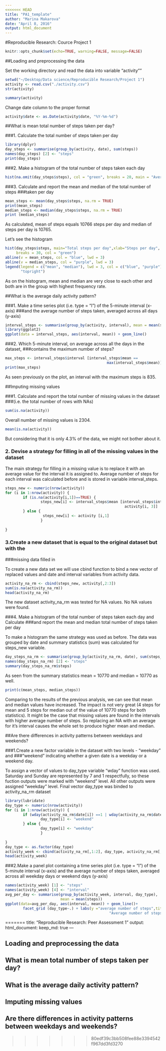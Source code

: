 ```yaml
---
<<<<<<< HEAD
title: "PA1_template"
author: "Marina Makarova"
date: "April 8, 2016"
output: html_document
---
```


#Reproducible Research: Cource Project 1

```r
knitr::opts_chunk$set(echo=TRUE, warning=FALSE, message=FALSE)
```

##Loading and preprocessing the data

Set the working directory and read the data into variable "activity""
```r
setwd("~/Desktop/Data science/Reproducible Research/Project 1")
activity <- read.csv("./activity.csv")
str(activity)
```

```r
summary(activity)
```

Change date column to the proper format
```r
activity$date <- as.Date(activity$date, "%Y-%m-%d")
```

##What is mean total number of steps taken per day?

###1. Calculate the total number of steps taken per day

```r
library(dplyr)
day_steps <- summarise(group_by(activity, date), sum(steps))
names(day_steps) [2] <- "steps"
print(day_steps)
```

###2. Make a histogram of the total number of steps taken each day

```r
hist(na.omit(day_steps$steps), col = "green", breaks = 20, main = "Average number of steps per day", xlab = "steps")
```

###3. Calculate and report the mean and median of the total number of steps 
###taken per day

```r
mean_steps <- mean(day_steps$steps, na.rm = TRUE)
print(mean_steps)
median_steps <- median(day_steps$steps, na.rm = TRUE)
print (median_steps) 
```

As calculated, mean of steps equals 10766 steps per day and median of steps per 
day is 10765.

Let's see the histogram

```r
hist(day_steps$steps, main="Total steps per day",xlab="Steps per day", 
     breaks = 30, col = "green")
abline(v = mean_steps, col = "blue", lwd = 3)
abline(v = median_steps, col = "purple", lwd = 3)
legend(legend = c("mean", "median"), lwd = 3, col = c("blue", "purple"), 
       "topright")
```
As on the histogram, mean and median are very close to each other and both are 
in the group with highest frequency rate. 

##What is the average daily activity pattern?

###1. Make a time series plot (i.e. type = "l") of the 5-minute interval (x-axis) 
###and the average number of steps taken, averaged across all days (y-axis)

```r
interval_steps <- summarise(group_by(activity, interval), mean = mean(steps, na.rm = TRUE))
library(ggplot2)
ggplot(data = interval_steps, aes(interval, mean)) + geom_line()
```

###2. Which 5-minute interval, on average across all the days in the dataset, 
###contains the maximum number of steps?

```r
max_steps <- interval_steps$interval [interval_steps$mean == 
                                              max(interval_steps$mean)]
print(max_steps)
```

As seen previously on the plot, an interval with the maximum steps is 835.

##Imputing missing values

###1. Calculate and report the total number of missing values in the dataset 
###(i.e. the total number of rows with NAs)
```r
sum(is.na(activity))
```
 
Overall number of missing values is 2304. 

```r
mean(is.na(activity))
```
But considering that it is only 4.3% of the data, we might not bother about it.  

### 2. Devise a strategy for filling in all of the missing values in the dataset

The main strategy for filling in a missing value is to replace it with an average 
value for the interval it is assigned to. Average number of steps for each 
interval was calculated before and is stored in variable interval_steps.

```r
steps_new <- numeric(nrow(activity))
for (i in 1:nrow(activity)) {
        if (is.na(activity[i,1])==TRUE) {
                steps_new[i] <- interval_steps$mean [interval_steps$interval == 
                                                      activity[i, 3]]
        } else {
                 steps_new[i] <- activity [i,1]      
                }
            
}
```

### 3.Create a new dataset that is equal to the original dataset but with the 
###missing data filled in

To create a new data set we will use cbind function to bind a new vector of 
replaced values and date and interval variables from activity data.

```r
activity_na_rm <- cbind(steps_new, activity[,2:3])
sum(is.na(activity_na_rm))
head(activity_na_rm)
```

The new dataset activity_na_rm was tested for NA values. No NA values were 
found.

###4. Make a histogram of the total number of steps taken each day and Calculate 
###and report the mean and median total number of steps taken per day

To make a histogram the same strategy was used as before. The data was grouped 
by date and summary statistics (sum) was calculated for steps_new variable. 

```r
day_steps_na_rm <- summarise(group_by(activity_na_rm, date), sum(steps_new))
names(day_steps_na_rm) [2] <- "steps"
summary(day_steps_na_rm$steps)
```

As seen from the summary statistics mean = 10770 and median = 10770 as well.

```r
print(c(mean_steps, median_steps))
```

Comparing to the results of the previous analysis, we can see that mean and median
values have increased. The impact is not very great (4 steps for mean and 5 steps
for median out of the value of 10770 steps for both statistics). It might be the 
case that missing values are found in the intervals with higher average number 
of steps. So replacing an NA with an average for it's interval causes the whole
set to produce higher mean and median.

##Are there differences in activity patterns between weekdays and weekends?

###1.Create a new factor variable in the dataset with two levels - "weekday" and
###"weekend" indicating whether a given date is a weekday or a weekend day.

To assign a vector of values to day_type variable "wday" function was used. 
Saturday and Sunday are represented by 7 and 1 respectfully, so these fuction 
outputs were marked with "weekend" level. All other outputs were assigned 
"weekday" level. Final vector day_type was binded to activity_na_rm dataset

```r
library(lubridate)
day_type <- numeric(nrow(activity))
for (i in 1:nrow(activity)) {
        if (wday(activity_na_rm$date[i]) ==1 | wday(activity_na_rm$date[i]) ==7) {
                day_type[i] <- "weekend"
        } else {
                day_type[i] <- "weekday"      
                }
            
}
day_type <- as.factor(day_type)
activity_week <- cbind(activity_na_rm[,1:2], day_type, activity_na_rm[,3])
head(activity_week)
```

###2.Make a panel plot containing a time series plot (i.e. type = "l") of the 5-minute interval (x-axis) and the average number of steps taken, averaged across all weekday days or weekend days (y-axis)

```r
names(activity_week) [1] <- "steps"
names(activity_week) [4] <- "interval"
avg_per_day <- summarise(group_by(activity_week, interval, day_type), 
                         mean = mean(steps))
ggplot(data=avg_per_day, aes(interval, mean)) + geom_line()+ 
        facet_grid (day_type~.) + labs(y ="average number of steps",title = 
                                               "Average number of steps per interval")
```
=======
title: "Reproducible Research: Peer Assessment 1"
output: 
  html_document:
    keep_md: true
---


## Loading and preprocessing the data



## What is mean total number of steps taken per day?



## What is the average daily activity pattern?



## Imputing missing values



## Are there differences in activity patterns between weekdays and weekends?
>>>>>>> 80edf39c3bb508fee88e3394542f967dd3fd3270
